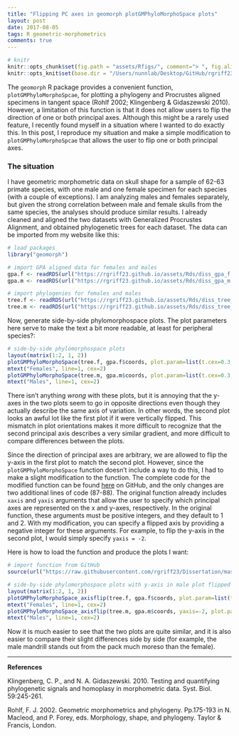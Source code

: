 ```yaml
---
title: "Flipping PC axes in geomorph plotGMPhyloMorphoSpace plots"
layout: post
date: 2017-08-05
tags: R geometric-morphometrics
comments: true
---
```


```r
# knitr
knitr::opts_chunk$set(fig.path = "assets/Rfigs/", comment="> ", fig.align = 'center')
knitr::opts_knit$set(base.dir = "/Users/nunnlab/Desktop/GitHub/rgriff23.github.io/", base.url = "/")
```

The `geomorph` R package provides a convenient function, `plotGMPhyloMorphoSpcae`, for plotting a phylogeny and Procrustes aligned specimens in tangent space (Rohlf 2002; Klingenberg & Gidaszewski 2010). However, a limitation of this function is that it does not allow users to flip the direction of one or both principal axes. Although this might be a rarely used feature, I recently found myself in a situation where I wanted to do exactly this. In this post, I reproduce my situation and make a simple modification to `plotGMPhyloMorphoSpcae` that allows the user to flip one or both principal axes.

### The situation

I have geometric morphometric data on skull shape for a sample of 62-63 primate species, with one male and one female specimen for each species (with a couple of exceptions). I am analyzing males and females separately, but given the strong correlation between male and female skulls from the same species, the analyses should produce similar results. I already cleaned and aligned the two datasets with Generalized Procrustes Alignment, and obtained phylogenetic trees for each dataset. The data can be imported from my website like this: 

```r
# load packages
library("geomorph")

# import GPA aligned data for females and males
gpa.f <- readRDS(url("https://rgriff23.github.io/assets/Rds/diss_gpa_f.Rds"))
gpa.m <- readRDS(url("https://rgriff23.github.io/assets/Rds/diss_gpa_m.Rds"))

# import phylogenies for females and males
tree.f <- readRDS(url("https://rgriff23.github.io/assets/Rds/diss_tree_f.Rds"))
tree.m <- readRDS(url("https://rgriff23.github.io/assets/Rds/diss_tree_m.Rds"))
```

Now, generate side-by-side phylomorphospace plots. The plot parameters here serve to make the text a bit more readable, at least for peripheral species?:

```r
# side-by-side phylomorphospace plots
layout(matrix(1:2, 1, 2))
plotGMPhyloMorphoSpace(tree.f, gpa.f$coords, plot.param=list(t.cex=0.3, n.cex=0.3, lwd=0.3, txt.cex=0.5))
mtext("Females", line=1, cex=2)
plotGMPhyloMorphoSpace(tree.m, gpa.m$coords, plot.param=list(t.cex=0.3, n.cex=0.3, lwd=0.3, txt.cex=0.5))
mtext("Males", line=1, cex=2)
```

There isn't anything *wrong* with these plots, but it is annoying that the y-axes in the two plots seem to go in opposite directions even though they actually describe the same axis of variation. In other words, the second plot looks an awful lot like the first plot if it were vertically flipped. This mismatch in plot orientations makes it more difficult to recognize that the second principal axis describes a very similar gradient, and more difficult to compare differences between the plots. 

Since the direction of principal axes are arbitrary, we are allowed to flip the y-axis in the first plot to match the second plot. However, since the `plotGMPhyloMorphoSpace` function doesn't include a way to do this, I had to make a slight modification to the function. The complete code for the modified function can be found [here](https://github.com/rgriff23/Dissertation/blob/master/Chapter_5/R/plotGMPhyloMorphoSpace_axisflip.R) on GitHub, and the only changes are two additional lines of code (87-88). The original function already includes `xaxis` and `yaxis` arguments that allow the user to specify which principal axes are represented on the x and y-axes, respectively. In the original function, these arguments must be positive integers, and they default to 1 and 2. With my modification, you can specify a flipped axis by providing a negative integer for these arguments. For example, to flip the y-axis in the second plot, I would simply specify `yaxis = -2`.

Here is how to load the function and produce the plots I want:

```r
# import function from GitHub
source(url("https://raw.githubusercontent.com/rgriff23/Dissertation/master/Chapter_5/R/plotGMPhyloMorphoSpace_axisflip.R"))

# side-by-side phylomorphospace plots with y-axis in male plot flipped
layout(matrix(1:2, 1, 2))
plotGMPhyloMorphoSpace_axisflip(tree.f, gpa.f$coords, plot.param=list(t.cex=0.3, n.cex=0.3, lwd=0.3, txt.cex=0.5))
mtext("Females", line=1, cex=2)
plotGMPhyloMorphoSpace_axisflip(tree.m, gpa.m$coords, yaxis=-2, plot.param=list(t.cex=0.3, n.cex=0.3, lwd=0.3, txt.cex=0.5))
mtext("Males", line=1, cex=2)
```

Now it is much easier to see that the two plots are quite similar, and it is also easier to compare their slight differences side by side (for example, the male mandrill stands out from the pack much moreso than the female). 

___

**References**

Klingenberg, C. P., and N. A. Gidaszewski. 2010. Testing and quantifying phylogenetic signals and homoplasy in morphometric data. Syst. Biol. 59:245-261.

Rohlf, F. J. 2002. Geometric morphometrics and phylogeny. Pp.175-193 in N. Macleod, and P. Forey, eds. Morphology, shape, and phylogeny. Taylor & Francis, London.


